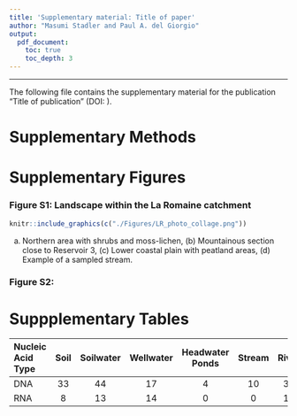 ```yaml
---
title: 'Supplementary material: Title of paper'
author: "Masumi Stadler and Paul A. del Giorgio"
output:
  pdf_document:
    toc: true
    toc_depth: 3
---
```


---

The following file contains the supplementary material for the publication "Title of publication" (DOI: ).

# Supplementary Methods

# Supplementary Figures

### Figure S1: Landscape within the La Romaine catchment
```r
knitr::include_graphics(c("./Figures/LR_photo_collage.png"))
``` 

(a) Northern area with shrubs and moss-lichen, (b) Mountainous section close to Reservoir 3, (c) Lower coastal plain with peatland areas, (d) Example of a sampled stream.

### Figure S2: 

# Suppplementary Tables

| Nucleic Acid Type | Soil | Soilwater | Wellwater | Headwater Ponds | Stream | River | Reservoirs | Reservoir Hypolimnion | Estuary | Sediment | Tributary | Headwater Lake | Lake | Sum
|:------------------|:----:|:---------:|:---------:|:--------:|:-------:|:-----:|:----------:|:-------:|:-------:|:--------:|:---------:|:--------:|:----:|----:
| DNA | 33 | 44 | 17 | 4 | 10 | 34 | 65 | 95 | 9 | 20 | 22| 9 | 17 | 16 | 395
| RNA | 8 | 13 | 14 | 0 | 0 | 18 | 33 | 75 | 9 | 4 | 4 | 5 | 8 | 11 | 202